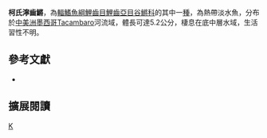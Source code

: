 {{Speciesbox 
| genus = Ilyodon
| species = cortesae
| status = NE
| status_system = IUCN3.1
| authority = [[Paulo-Maya|Paulo-Maya]] & [[Trujillo-Jiménez|Trujillo-Jiménez]], 2000
| synonyms = 
}}

'''柯氏濘齒鱂'''，為[[輻鰭魚綱|輻鰭魚綱]][[鯉齒目|鯉齒目]][[鯉齒亞目|鯉齒亞目]][[谷鱂科|谷鱂科]]的其中一[[種|種]]，為熱帶淡水魚，分布於[[中美洲|中美洲]][[墨西哥|墨西哥]]Tacambaro河流域，體長可達5.2公分，棲息在底中層水域，生活習性不明。
== 參考文獻 ==
*{{FishBase_species|genus=Ilyodon|species=cortesae|year=2014|month=10}}

== 擴展閱讀 ==
{{refbegin}}
{{wikispecies-inline|Ilyodon cortesae 柯氏濘齒鱂}}
{{refend}}
{{Taxonbar|from=Q6422202}}

[[Category:濘齒鱂屬|K]]


{{魚類小作品}}